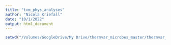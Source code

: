 ```yaml
---
title: "tvm_phys_analyses"
author: "Nicola Kriefall"
date: "10/1/2022"
output: html_document
---
```


```r
setwd("/Volumes/GoogleDrive/My Drive/thermvar_microbes_master/thermvar_orbicella/tvm_phys")
```

